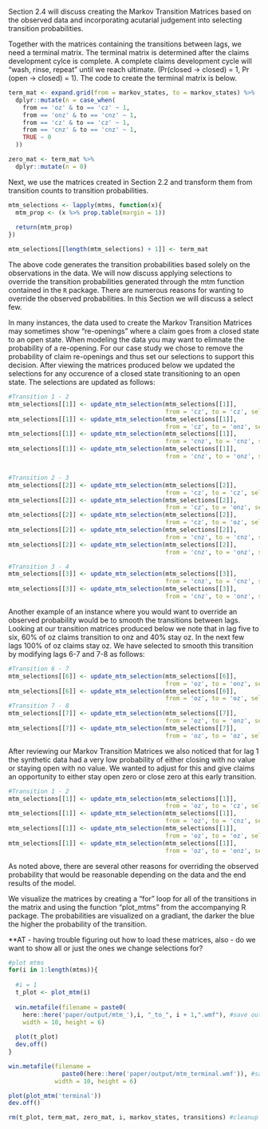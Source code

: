 Section 2.4 will discuss creating the Markov Transition Matrices based on the observed data and incorporating acutarial judgement into selecting transition probabilities.

Together with the matrices containing the transitions between lags, we need a terminal matrix. The terminal matrix is determined after the claims development cylce is complete. A complete claims development cycle will “wash, rinse, repeat” until we reach ultimate.  (Pr(closed -> closed) = 1, Pr (open -> closed) = 1). The code to create the terminal matrix is below.

```r
term_mat <- expand.grid(from = markov_states, to = markov_states) %>%
  dplyr::mutate(n = case_when(
    from == 'oz' & to == 'cz' ~ 1,
    from == 'onz' & to == 'cnz' ~ 1,
    from == 'cz' & to == 'cz' ~ 1,
    from == 'cnz' & to == 'cnz' ~ 1,
    TRUE ~ 0
  ))

zero_mat <- term_mat %>% 
  dplyr::mutate(n = 0)

```

Next, we use the matrices created in Section 2.2 and transform them from transition counts to transition probabilities.

```r

mtm_selections <- lapply(mtms, function(x){
  mtm_prop <- (x %>% prop.table(margin = 1))
  
  return(mtm_prop)
})

mtm_selections[[length(mtm_selections) + 1]] <- term_mat

```

The above code generates the transition probabilities based solely on the observations in the data. We will now discuss applying selections to override the transition probabilities generated through the mtm function contained in the `R` package. There are numerous reasons for wanting to override the observed probabilities. In this Section we will discuss a select few.

In many instances, the data used to create the Markov Transition Matrices may sometimes show "re-openings" where a claim goes from a closed state to an open state. When modeling the data you may want to elimnate the probability of a re-opening. For our case study we chose to remove the probability of claim re-openings and thus set our selections to support this decision. After viewing the matrices produced below we updated the selections for any occurence of a closed state transitioning to an open state. The selections are updated as follows:

```r

#Transition 1 - 2
mtm_selections[[1]] <- update_mtm_selection(mtm_selections[[1]], 
                                            from = 'cz', to = 'cz', selection = 1)
mtm_selections[[1]] <- update_mtm_selection(mtm_selections[[1]], 
                                            from = 'cz', to = 'onz', selection = 0)
mtm_selections[[1]] <- update_mtm_selection(mtm_selections[[1]], 
                                            from = 'cnz', to = 'cnz', selection = 1)
mtm_selections[[1]] <- update_mtm_selection(mtm_selections[[1]], 
                                            from = 'cnz', to = 'onz', selection = 0)


#Transition 2 - 3
mtm_selections[[2]] <- update_mtm_selection(mtm_selections[[2]], 
                                            from = 'cz', to = 'cz', selection = 1)
mtm_selections[[2]] <- update_mtm_selection(mtm_selections[[2]], 
                                            from = 'cz', to = 'onz', selection = 0)
mtm_selections[[2]] <- update_mtm_selection(mtm_selections[[2]], 
                                            from = 'cz', to = 'oz', selection = 0)
mtm_selections[[2]] <- update_mtm_selection(mtm_selections[[2]], 
                                            from = 'cnz', to = 'cnz', selection = 1)
mtm_selections[[2]] <- update_mtm_selection(mtm_selections[[2]], 
                                            from = 'cnz', to = 'onz', selection = 0)

#Transition 3 - 4
mtm_selections[[3]] <- update_mtm_selection(mtm_selections[[3]], 
                                            from = 'cnz', to = 'cnz', selection = 1)
mtm_selections[[3]] <- update_mtm_selection(mtm_selections[[3]], 
                                            from = 'cnz', to = 'onz', selection = 0)
```

Another example of an instance where you would want to override an observed probability would be to smooth the transitions between lags. Looking at our transition matrices produced below we note that in lag five to six, 60% of oz claims transition to onz and 40% stay oz. In the next few lags 100% of oz claims stay oz. We have selected to smooth this transition by modifying lags 6-7 and 7-8 as follows:

```r

#Transition 6 - 7
mtm_selections[[6]] <- update_mtm_selection(mtm_selections[[6]], 
                                            from = 'oz', to = 'onz', selection = .4)
mtm_selections[[6]] <- update_mtm_selection(mtm_selections[[6]], 
                                            from = 'oz', to = 'oz', selection = .6)
#Transition 7 - 8
mtm_selections[[7]] <- update_mtm_selection(mtm_selections[[7]], 
                                            from = 'oz', to = 'onz', selection = .2)
mtm_selections[[7]] <- update_mtm_selection(mtm_selections[[7]], 
                                            from = 'oz', to = 'oz', selection = .8)

```

After reviewing our Markov Transition Matrices we also noticed that for lag 1 the synthetic data had a very low probability of either closing with no value or staying open with no value. We wanted to adjust for this and give claims an opportunity to either stay open zero or close zero at this early transition. 

```r
#Transition 1 - 2
mtm_selections[[1]] <- update_mtm_selection(mtm_selections[[1]], 
                                            from = 'oz', to = 'cz', selection = .45)
mtm_selections[[1]] <- update_mtm_selection(mtm_selections[[1]], 
                                            from = 'oz', to = 'cnz', selection = .05)
mtm_selections[[1]] <- update_mtm_selection(mtm_selections[[1]], 
                                            from = 'oz', to = 'oz', selection = .4)
mtm_selections[[1]] <- update_mtm_selection(mtm_selections[[1]], 
                                            from = 'oz', to = 'onz', selection = .1)

```                                           
                                            
As noted above, there are several other reasons for overriding the observed probability that would be reasonable depending on the data and the end results of the model.

We visualize the matrices by creating a "for" loop for all of the transitions in the matrix and using the function "plot_mtms" from the accompanying R package. The probabilities are visualized on a gradiant, the darker the blue the higher the probability of the transition.

**AT - having trouble figuring out how to load these matrices, also - do we want to show all or just the ones we change selections for?
```r

#plot mtms
for(i in 1:length(mtms)){
  
  #i = 1
  t_plot <- plot_mtm(i)
  
  win.metafile(filename = paste0(
    here::here('paper/output/mtm_'),i, "_to_", i + 1,".wmf"), #save out visual of matrices
    width = 10, height = 6)
  
  plot(t_plot)
  dev.off()
}

win.metafile(filename = 
               paste0(here::here('paper/output/mtm_terminal.wmf')), #save out terminal matrix
             width = 10, height = 6)

plot(plot_mtm('terminal'))
dev.off()

rm(t_plot, term_mat, zero_mat, i, markov_states, transitions) #cleanup

```